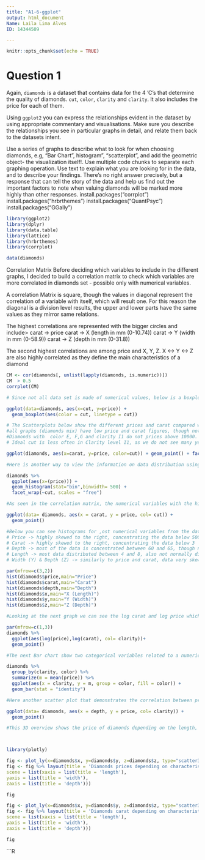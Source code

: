 ---
title: "A1-6-ggplot"
output: html_document
Name: Laila Lima Alves
ID: 14344509

---

```{r setup, include=FALSE}
knitr::opts_chunk$set(echo = TRUE)
```

# Question 1

Again, `diamonds` is a dataset that contains data for the 4 'C's that determine the quality of diamonds. `cut`, `color`, `clarity` and `clarity`. It also includes the price for each of them.

Using `ggplot2` you can express the relationships evident in the dataset by using appropriate commentary and visualisations. Make sure you describe the relationships you see in particular graphs in detail, and relate them back to the datasets intent. 

Use a series of graphs to describe what to look for when choosing diamonds, e.g, "Bar Chart", histogram", "scatterplot", and add the geometric object- the visualization itself!. Use multiple code chunks to separate each graphing operation. Use text to explain what you are looking for in the data, and to describe your findings. There's no right answer precisely, but a response that can tell the story of the data and help us find out the important factors to note when valuing diamonds will be marked more highly than other responses. 
install.packages("corrplot")
install.packages("hrbrthemes")
install.packages("QuantPsyc")
install.packages("GGally")

```{r}


library(ggplot2)
library(dplyr)
library(data.table)
library(lattice)
library(hrbrthemes)
library(corrplot)

data(diamonds)

```

Correlation Matrix
Before deciding which variables to include in the different graphs, I decided to build a correlation matrix to check which variables are more correlated in diamonds set - possible only with numerical variables.

A correlation Matrix is square, though the values in diagonal represent the correlation of a variable with itself, which will result one. For this reason the diagonal is a division level results, the upper and lower parts have the same values as they mirror same relations.

The highest correlations are represented with the bigger circles and include>
carat -> price
carat -> X (length in mm (0-10.74))
carat -> Y (width in mm (0-58.9))
carat -> Z (depth in mm (0-31.8))

The second highest correlations are among price and X, Y, Z.
X <-> Y <-> Z are also highly correlated as they define the main characteristics of a diamond



```{r}

CM <- cor(diamonds[, unlist(lapply(diamonds, is.numeric))])  
CM	> 0.5
corrplot(CM)


```



```{r}
# Since not all data set is made of numerical values, below is a boxplot with the categorical variable cut compared to the price. Boxplots show many statistical values like, min, max, median, 1Q, 2Q. We can see the average price for all cut styles are close to 2500 (trace in the middle of the boxes). The Premium category has a bit more variation in price with first and second percentile stretching above other cut categories. For all Cuts there are many outliers in price (dots in upper part), which probably refer to other variables (carat, color etc.)

ggplot(data=diamonds, aes(x=cut, y=price)) + 
  geom_boxplot(aes(color = cut, linetype = cut))


```

```{R}

# The Scatterplots below show the different prices and carat compared with all categorical variables. Clarity levels are on the top horizontal level. Color is on the vertical right , while cut is defined by the different colors. Despite small sizes, the graph provides the following insight: 
#all graphs (diamonds mix) have low price and carat figures, though not all of them have high carat. Clarity levels VS1, VVS2, VVS1 and IF do not have 4 and 5 carat.
#Diamonds with  color E, F,G and clarity I1 do not prices above 10000.
# Ideal cut is less often in Clarity level I1, as we do not see many yellow dots.

ggplot(diamonds, aes(x=carat, y=price, color=cut)) + geom_point() + facet_grid(color ~ clarity)

```

```{r}
#Here is another way to view the information on data distribution using histograms. It is clear that a lot of the data about the different cut levels are concentrated in the lower part (prices below 5000), as all graphs are skewed to the right, therefore the median is influenced by it and the mean value close to 2500 for all categories. We saw in the boxplot that the mean price for the diamonds are around 2500, histograms confirm and explain the concentration.

diamonds %>%
  ggplot(aes(x=(price))) +
  geom_histogram(stat="bin",binwidth= 500) +
  facet_wrap(~cut, scales = "free")

```



```{r}
#As seen in the correlation matrix, the numerical variables with the highest correlation are price and carat, below it is possible to see the positive correlation among them as well as the additional categorical variable 'cut', which has a mixed behavior and does not follow a pattern related to price and carat.

ggplot(data= diamonds, aes(x = carat, y = price, col= cut)) +
  geom_point()

```


```{r}
#Below you can see histograms for ,ost numerical variables from the dataset:
# Price -> highly skewed to the right, concentrating the data below 5000
# Carat -> highly skewed to the right, concentrating the data below 3
# Depth -> most of the data is concentrated between 60 and 65, though not normally distributed, because very few data otherwise available.
# Length -> most data distributed between 4 and 8, also not normally distributed as the typical "mountain shape" not clear.
# Width (Y) & Depth (Z) -> similarly to price and carat, data very skewed to the right. Concentration even higher in the lowest values.

par(mfrow=c(3,2))
hist(diamonds$price,main="Price")
hist(diamonds$carat,main="Carat")
hist(diamonds$depth,main="Depth")
hist(diamonds$x,main="X (Length)")
hist(diamonds$y,main="Y (Width)")
hist(diamonds$z,main="Z (Depth)")

```


```{r}
#Looking at the next graph we can see the log carat and log price which are positively correlated, since values increase for both and the shape of the graph looks linear (cloud of points). Different than cut, clarity colors are visually following a pattern,with the yellows on the lower part of the cloud, while the darker colors are on the top part of the cloud.

par(mfrow=c(1,3))
diamonds %>%
  ggplot(aes(log(price),log(carat), col= clarity))+
  geom_point()

```


```{r}

#The next Bar chart show two categorical variables related to a numerical one (mean price). It is possible to see that the color of the diamond has an influence in the price, the color D represents the most expensive one. The Clarity distribution has most of the diamonds in SI2 category, while the one with less diamonds is VVS1.

diamonds %>% 
  group_by(clarity, color) %>% 
  summarize(m = mean(price)) %>% 
  ggplot(aes(x = clarity, y = m, group = color, fill = color)) +
  geom_bar(stat = "identity") 


```


```{r}

#Here another scatter plot that demonstrates the correlation between price and depth, while clarity is mixed in all levels of this correlation, the price is higher for diamonds with depth around 60-65.

ggplot(data= diamonds, aes(x = depth, y = price, col= clarity)) +
  geom_point()

```


```{r}
#This 3D overview shows the price of diamonds depending on the length, width and depth. It seems obvious that the price increases as the variables also increase, since you get more diamonds (bigger). Though, the visual graph show some outliers that stand out from norm, they may need to be understood.



library(plotly)

fig <- plot_ly(x=diamonds$x, y=diamonds$y, z=diamonds$z, type="scatter3d", mode="markers", color=diamonds$price)
fig <- fig %>% layout(title = 'Diamonds prices depending on characteristics',
scene = list(xaxis = list(title = 'length'),
yaxis = list(title = 'width'),
zaxis = list(title = 'depth')))

fig
```


```{r}

fig <- plot_ly(x=diamonds$x, y=diamonds$y, z=diamonds$z, type="scatter3d", mode="markers", color=diamonds$carat)
fig <- fig %>% layout(title = 'Diamonds carat depending on characteristics',
scene = list(xaxis = list(title = 'length'),
yaxis = list(title = 'width'),
zaxis = list(title = 'depth')))

fig

```


```{R}

